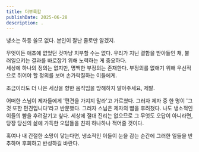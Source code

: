 ```yaml
---
title: 더부룩함
publishDate: 2025-06-28
description: .
---
```


냉소는 하등 쓸모 없다. 본인이 잘난 줄로만 알겠지.

무엇이든 애초에 없었던 것마냥 치부할 수는 없다. 우리가 지닌 결함을 받아들인 채, 불러일으키는 결과를 바로잡기 위해 노력하는 게 중요하다.  
세상에 하나의 정의는 없지만, 명백한 부정의는 존재한다. 부정의를 없애기 위해 우선적으로 쥐어야 할 정의를 보며 손가락질하는 이들에게.  

조금이라도 더 나은 세상을 향한 움직임을 방해하지 말아주세요, 제발.

어떠한 스님이 제자들에게 '편견을 가지지 말라'고 가르쳤다. 그러자 제자 중 한 명이 '그것 또한 편견입니다'라고 반문했다. 그러자 스님은 제자의 뺨을 후려쳤다.
나도 냉소적인 이들의 뺨을 후려갈기고 싶다. 세상에 절대 진리는 없으므로 그 무엇도 오답이 아니라면, 당장 당신의 삶에 가득한 오답들을 친히 하나하나 적어줄 것이다.

혹여나 내 간절한 소망이 닿는다면, 냉소적인 이들이 눈을 감는 순간에 그러한 일들을 반추하며 후회하고 반성하길 바란다.
